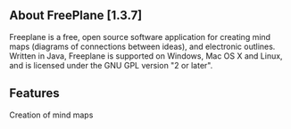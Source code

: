 ==About FreePlane [1.3.7]==
Freeplane is a free, open source software application for creating mind maps (diagrams of connections between ideas), and electronic outlines. Written in Java, Freeplane is supported on Windows, Mac OS X and Linux, and is licensed under the GNU GPL version "2 or later".
{{images/Freeplane.png}}
==Features==
Creation of mind maps
